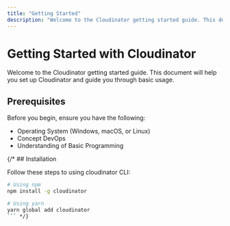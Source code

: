 ```yaml
---
title: "Getting Started"
description: "Welcome to the Cloudinator getting started guide. This document will help you set up Cloudinator and guide you through basic usage."  
---
```



<Head>

  <meta name="description" content="Cloudinator is a powerful DevOps platform streamlining software development, deployment, and infrastructure management." />
  <meta property="og:title" content="Introduction to Cloudinator" />
  <meta property="og:description" content="Cloudinator is a powerful DevOps platform streamlining software development, deployment, and infrastructure management." />
  <meta property="og:image" content="/images/cloudinator-logo.jpg" />
  <meta property="og:image:alt" content="Cloudinator: The Ultimate DevOps Platform" />
  <meta property="og:type" content="website" />
  <meta property="og:url" content="https://cloudinator-document.soben.me/" />

  <meta name="twitter:card" content="summary_large_image" />
  <meta name="twitter:title" content="Introduction to Cloudinator" />
  <meta name="twitter:description" content="Cloudinator is a powerful DevOps platform streamlining software development, deployment, and infrastructure management." />
  <meta name="twitter:image" content="/images/cloudinator-logo.jpg" />
  <meta name="twitter:image:alt" content="Cloudinator: The Ultimate DevOps Platform" />
</Head>


# <span className="text-purple-700 font-bold">Getting Started with Cloudinator</span>

Welcome to the Cloudinator getting started guide. This document will help you set up Cloudinator and guide you through basic usage.

## <span className="text-purple-500 font-bold">Prerequisites</span>

Before you begin, ensure you have the following:
- Operating System (Windows, macOS, or Linux)
- Concept DevOps
- Understanding of Basic Programming

{/* ## <span className="text-purple-500 font-bold">Installation</span>

Follow these steps to using cloudinator CLI:

```bash
# Using npm
npm install -g cloudinator

# Using yarn
yarn global add cloudinator
``` */}





